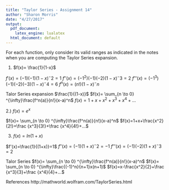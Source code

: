 ```yaml
---
title: "Taylor Series - Assignment 14"
author: "Sharon Morris"
date: "4/27/2017"
output:
  pdf_document: 
    latex_engine: lualatex
  html_document: default
---
```


For each function, only consider its valid ranges as indicated in the notes when you are computing the Taylor Series expansion.

1) $f(x)= \frac{1}{1-x}$

$f'(x)=(-1)(-1)(1-x)^-2=1$
$f''(x)=(-1^2)(-1)(-2)(1-x)^-3=2$
$f'''(x)=(-1^3)(-1)(-2)(-3)(1-x)^-4=6$
$f^n(x)=(n!)(1-x)^-n$

Talor Series expansion $\frac{1}{(1-x)}$
$f(x)= \sum_{n \to 0} ^{\infty}\frac{f^n(a)}{n!}(x-a)^n$
$f(x)=1+x+x^2+x^3+x^4+...$


2.) $f(x)=e^x$

$f(x)= \sum_{n \to 0} ^{\infty}\frac{f^n(a)}{n!}(x-a)^n$
$f(x)=1+x+\frac{x^2}{2!}+\frac {x^3}{3!}+\frac {x^4}{4!}+...$



3) $f(x)=ln(1+x)$

$f'(x)=\frac{1}{(1+x)}=1$
$f''(x)=(-1)(1+x)^-2=-1$
$f'''(x)=(-1)(-2)(1+x)^-3=2$

Talor Series
$f(x)= \sum_{n \to 0} ^{\infty}\frac{f^n(a)}{n!}(x-a)^n$
$f(x)= \sum_{n \to 0} ^{\infty}\frac{(-1)^n}{n+1}x(n+1)$
$f(x)=x-\frac{x^2}{2}+\frac {x^3}{3}+\frac {x^4}{4}+...$


References
http://mathworld.wolfram.com/TaylorSeries.html


